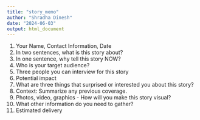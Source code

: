 ```yaml
---
title: "story_memo"
author: "Shradha Dinesh"
date: "2024-06-03"
output: html_document
---
```


1. Your Name, Contact Information, Date 
2. In two sentences, what is this story about?
3. In one sentence, why tell this story NOW?
4. Who is your target audience?
5. Three people you can interview for this story
6. Potential impact
7. What are three things that surprised or interested you about this story?
8. Context: Summarize any previous coverage.
9. Photos, video, graphics - How will you make this story visual?
10. What other information do you need to gather? 
11. Estimated delivery
